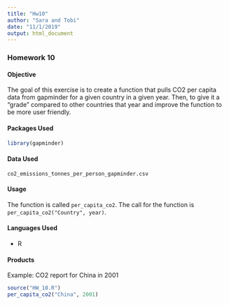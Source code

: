 ```yaml
---
title: "Hw10"
author: "Sara and Tobi"
date: "11/1/2019"
output: html_document
---
```

### Homework 10

#### Objective
The goal of this exercise is to create a function that pulls CO2 per capita data from gapminder for a given country in a given year. Then, to give it a "grade" compared to other countries that year and improve the function to be more user friendly.   

#### Packages Used
```r
library(gapminder)
```

#### Data Used
`co2_emissions_tonnes_per_person_gapminder.csv`

#### Usage
The function is called `per_capita_co2`. The call for the function is `per_capita_co2("Country", year)`.

#### Languages Used
* R

#### Products
Example: CO2 report for China in 2001
```r
source("HW_10.R")
per_capita_co2("China", 2001)
```
